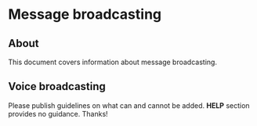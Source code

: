 
# Message broadcasting 

 

## About

This document covers information about message broadcasting.


## Voice broadcasting

Please publish guidelines on what can and cannot be added. **HELP** section provides no guidance. Thanks!


